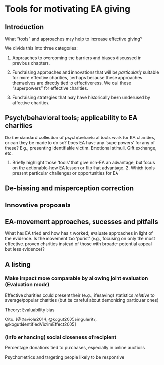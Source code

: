 # [Tools for motivating EA giving]{#tools}

## Introduction

What "tools" and approaches may help to  increase effective giving?

We divide this into three categories:

1. Approaches to overcoming the barriers and biases discussed in previous chapters.

2. Fundraising approaches and innovations that will be *particularly* suitable  for more effective charities, perhaps because these approaches themselves are directly tied to effectiveness. We call these "superpowers" for effective charities.

3. Fundraising strategies that may  have historically been underused by affective charities.

<!-- I.e., how can we best apply well-tested emotional and behavioral approaches (evidence-based fundraising tools like “gift exchange”) to effective charities. In applying these tools, what “superpowers” and weaknesses do the most effective charities have? -->

## Psych/behavioral tools; applicability to EA charities 

Do the standard collection of psych/behavioral tools work for EA charities, or can they be made to do so? Does EA have any 'superpowers' for any of these? E.g., presenting identifiable victim. Emotional stimuli. Gift exchange, etc.


1. Briefly highlight  those 'tools' that give non-EA an advantage, but focus on the actionable--how EA lessen or flip that advantage. 2. Which tools present particular challenges or opportunities for EA

## De-biasing and misperception correction

## Innovative proposals

## EA-movement approaches, sucesses and pitfalls 

What has EA tried and how has it worked; evaluate approaches in light of the evidence. Is the movement too 'purist' (e.g., focusing on only the most effective, proven charities instead of those with broader potential appeal but less evidence)? 

## A listing 

### Make impact more comparable by allowing joint evaluation (Evaluation mode) {-}

Effective charities could present their (e.g., lifesaving) statistics *relative* to average/popular charities (but be careful about demonizing particular ones)

Theory: Evaluability bias

Cite: [@Caviola2014; @kogut2005singularity; @kogutIdentifiedVictimEffect2005]

### (Info enhancing) social closeness of recipient 

Percentage donations tied to purchases, especially in online auctions 

Psychometrics and targeting people likely to be responsive 
